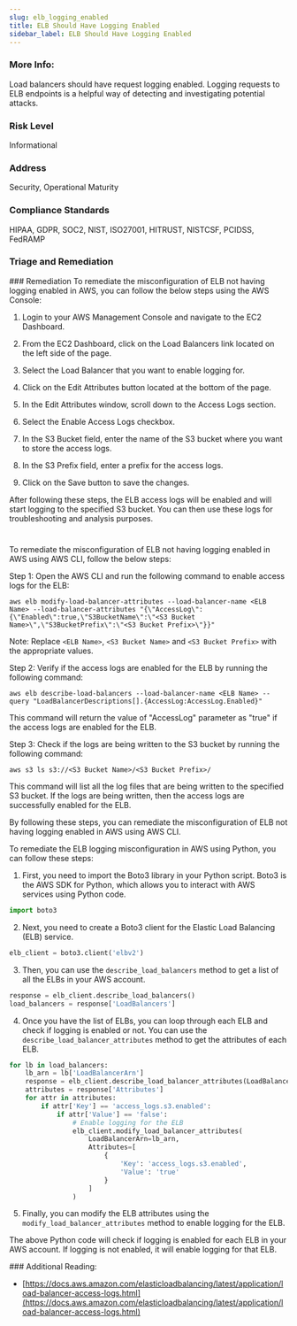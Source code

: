 ```yaml
---
slug: elb_logging_enabled
title: ELB Should Have Logging Enabled
sidebar_label: ELB Should Have Logging Enabled
---
```


### More Info:

Load balancers should have request logging enabled. Logging requests to ELB endpoints is a helpful way of detecting and investigating potential attacks.

### Risk Level

Informational

### Address

Security, Operational Maturity

### Compliance Standards

HIPAA, GDPR, SOC2, NIST, ISO27001, HITRUST, NISTCSF, PCIDSS, FedRAMP



### Triage and Remediation
<Tabs>
<Tab title='Remediation'>
### Remediation

<AccordionGroup>
<Accordion title='Using Console' defaultOpen='true'>
To remediate the misconfiguration of ELB not having logging enabled in AWS, you can follow the below steps using the AWS Console:

1. Login to your AWS Management Console and navigate to the EC2 Dashboard.

2. From the EC2 Dashboard, click on the Load Balancers link located on the left side of the page.

3. Select the Load Balancer that you want to enable logging for.

4. Click on the Edit Attributes button located at the bottom of the page.

5. In the Edit Attributes window, scroll down to the Access Logs section.

6. Select the Enable Access Logs checkbox.

7. In the S3 Bucket field, enter the name of the S3 bucket where you want to store the access logs.

8. In the S3 Prefix field, enter a prefix for the access logs.

9. Click on the Save button to save the changes.

After following these steps, the ELB access logs will be enabled and will start logging to the specified S3 bucket. You can then use these logs for troubleshooting and analysis purposes.

#
</Accordion>

<Accordion title='Using CLI'>
To remediate the misconfiguration of ELB not having logging enabled in AWS using AWS CLI, follow the below steps:

Step 1: Open the AWS CLI and run the following command to enable access logs for the ELB:

```
aws elb modify-load-balancer-attributes --load-balancer-name <ELB Name> --load-balancer-attributes "{\"AccessLog\":{\"Enabled\":true,\"S3BucketName\":\"<S3 Bucket Name>\",\"S3BucketPrefix\":\"<S3 Bucket Prefix>\"}}"
```

Note: Replace `<ELB Name>`, `<S3 Bucket Name>` and `<S3 Bucket Prefix>` with the appropriate values.

Step 2: Verify if the access logs are enabled for the ELB by running the following command:

```
aws elb describe-load-balancers --load-balancer-name <ELB Name> --query "LoadBalancerDescriptions[].{AccessLog:AccessLog.Enabled}"
```

This command will return the value of "AccessLog" parameter as "true" if the access logs are enabled for the ELB.

Step 3: Check if the logs are being written to the S3 bucket by running the following command:

```
aws s3 ls s3://<S3 Bucket Name>/<S3 Bucket Prefix>/
```

This command will list all the log files that are being written to the specified S3 bucket. If the logs are being written, then the access logs are successfully enabled for the ELB.

By following these steps, you can remediate the misconfiguration of ELB not having logging enabled in AWS using AWS CLI.
</Accordion>

<Accordion title='Using Python'>
To remediate the ELB logging misconfiguration in AWS using Python, you can follow these steps:

1. First, you need to import the Boto3 library in your Python script. Boto3 is the AWS SDK for Python, which allows you to interact with AWS services using Python code.

```python
import boto3
```

2. Next, you need to create a Boto3 client for the Elastic Load Balancing (ELB) service.

```python
elb_client = boto3.client('elbv2')
```

3. Then, you can use the `describe_load_balancers` method to get a list of all the ELBs in your AWS account.

```python
response = elb_client.describe_load_balancers()
load_balancers = response['LoadBalancers']
```

4. Once you have the list of ELBs, you can loop through each ELB and check if logging is enabled or not. You can use the `describe_load_balancer_attributes` method to get the attributes of each ELB.

```python
for lb in load_balancers:
    lb_arn = lb['LoadBalancerArn']
    response = elb_client.describe_load_balancer_attributes(LoadBalancerArn=lb_arn)
    attributes = response['Attributes']
    for attr in attributes:
        if attr['Key'] == 'access_logs.s3.enabled':
            if attr['Value'] == 'false':
                # Enable logging for the ELB
                elb_client.modify_load_balancer_attributes(
                    LoadBalancerArn=lb_arn,
                    Attributes=[
                        {
                            'Key': 'access_logs.s3.enabled',
                            'Value': 'true'
                        }
                    ]
                )
```

5. Finally, you can modify the ELB attributes using the `modify_load_balancer_attributes` method to enable logging for the ELB.

The above Python code will check if logging is enabled for each ELB in your AWS account. If logging is not enabled, it will enable logging for that ELB.
</Accordion>

</AccordionGroup>
</Tab>
</Tabs>
### Additional Reading:

- [https://docs.aws.amazon.com/elasticloadbalancing/latest/application/load-balancer-access-logs.html](https://docs.aws.amazon.com/elasticloadbalancing/latest/application/load-balancer-access-logs.html) 

